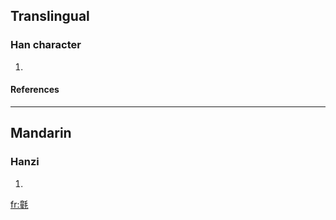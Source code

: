 ==Translingual==
===Han character===
{{Han char|rn=82|rad=毛|as=12|sn=16|four=0211<sub>4</sub>|canj=卜土竹手山 (YGHQU)}}
# {{defn|Han|sort=毛12}}
====References====
{{Han ref|kx=0596.110|dkj=16964|dj=0987.320|hdz=32006.060|uh=6C03|ud=27651|bh=E9E7|bd=59879}}

----
==Mandarin==
===Hanzi===
{{cmn-hanzi|pin=[[bǎng]] ([[bang3]]), [[tóng]] ([[tong2]])|wg=pang<sup>3</sup>, t'ung<sup>2</sup>}}
# {{defn|Mandarin}}

[[fr:氃]]